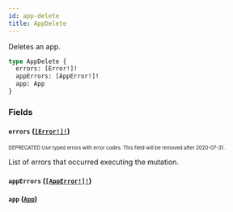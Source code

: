 ```yaml
---
id: app-delete
title: AppDelete
---
```


Deletes an app.

```graphql
type AppDelete {
  errors: [Error!]!
  appErrors: [AppError!]!
  app: App
}
```

### Fields

#### `errors` ([`[Error!]!`](/api-reference/objects/error.mdx))

<sub><sup><span className="deprecatedTag">DEPRECATED</span> Use typed errors with error codes. This field will be removed after 2020-07-31.</sup></sub>

List of errors that occurred executing the mutation.

#### `appErrors` ([`[AppError!]!`](/api-reference/objects/app-error.mdx))

#### `app` ([`App`](/api-reference/objects/app.mdx))
